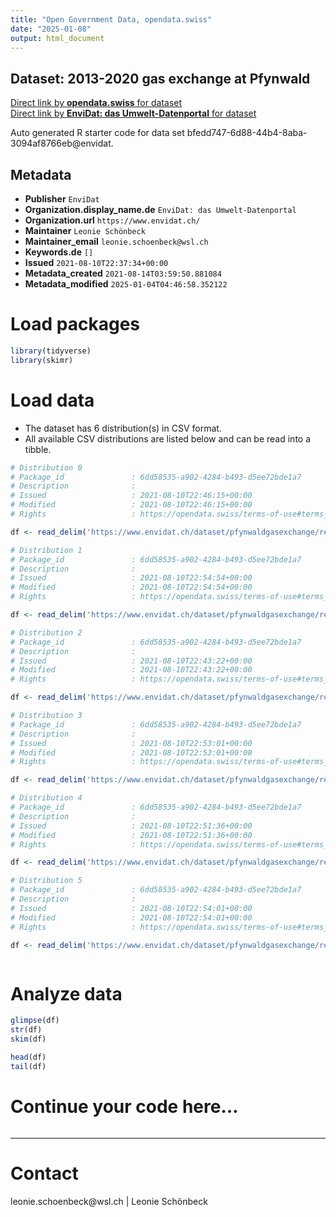 ```yaml
---
title: "Open Government Data, opendata.swiss"
date: "2025-01-08"
output: html_document
---
```


## Dataset: 2013-2020 gas exchange at Pfynwald



[Direct link by **opendata.swiss** for dataset](https://opendata.swiss/de/dataset/2013-2020-gas-exchange-at-pfynwald)<br>
[Direct link by **EnviDat: das Umwelt-Datenportal** for dataset](https://www.envidat.ch/#/metadata/pfynwaldgasexchange)

Auto generated R starter code for data set bfedd747-6d88-44b4-8aba-3094af8766eb@envidat.

## Metadata

- **Publisher** `EnviDat`
- **Organization.display_name.de** `EnviDat: das Umwelt-Datenportal`
- **Organization.url** `https://www.envidat.ch/`
- **Maintainer** `Leonie Schönbeck`
- **Maintainer_email** `leonie.schoenbeck@wsl.ch`
- **Keywords.de** `[]`
- **Issued** `2021-08-10T22:37:34+00:00`
- **Metadata_created** `2021-08-14T03:59:50.881084`
- **Metadata_modified** `2025-01-04T04:46:58.352122`


# Load packages

```r

library(tidyverse)
library(skimr)

```

# Load data

-   The dataset has 6 distribution(s) in CSV format.
-   All available CSV distributions are listed below and can be read into a tibble.

```r

# Distribution 0
# Package_id               : 6dd58535-a902-4284-b493-d5ee72bde1a7
# Description              : 
# Issued                   : 2021-08-10T22:46:15+00:00
# Modified                 : 2021-08-10T22:46:15+00:00
# Rights                   : https://opendata.swiss/terms-of-use#terms_by

df <- read_delim('https://www.envidat.ch/dataset/pfynwaldgasexchange/resource/e7342279-bf44-451b-afa2-78cb77babf5e')

# Distribution 1
# Package_id               : 6dd58535-a902-4284-b493-d5ee72bde1a7
# Description              : 
# Issued                   : 2021-08-10T22:54:54+00:00
# Modified                 : 2021-08-10T22:54:54+00:00
# Rights                   : https://opendata.swiss/terms-of-use#terms_by

df <- read_delim('https://www.envidat.ch/dataset/pfynwaldgasexchange/resource/c5ef8bc5-79ab-4aec-9e02-d031e1e7d976')

# Distribution 2
# Package_id               : 6dd58535-a902-4284-b493-d5ee72bde1a7
# Description              : 
# Issued                   : 2021-08-10T22:43:22+00:00
# Modified                 : 2021-08-10T22:43:22+00:00
# Rights                   : https://opendata.swiss/terms-of-use#terms_by

df <- read_delim('https://www.envidat.ch/dataset/pfynwaldgasexchange/resource/3d0f2a0a-c365-4f15-a8e7-312943cbcad6')

# Distribution 3
# Package_id               : 6dd58535-a902-4284-b493-d5ee72bde1a7
# Description              : 
# Issued                   : 2021-08-10T22:53:01+00:00
# Modified                 : 2021-08-10T22:53:01+00:00
# Rights                   : https://opendata.swiss/terms-of-use#terms_by

df <- read_delim('https://www.envidat.ch/dataset/pfynwaldgasexchange/resource/45f2d648-386c-42bb-b766-6f804e7c7de6')

# Distribution 4
# Package_id               : 6dd58535-a902-4284-b493-d5ee72bde1a7
# Description              : 
# Issued                   : 2021-08-10T22:51:36+00:00
# Modified                 : 2021-08-10T22:51:36+00:00
# Rights                   : https://opendata.swiss/terms-of-use#terms_by

df <- read_delim('https://www.envidat.ch/dataset/pfynwaldgasexchange/resource/c7536938-120e-4975-97e4-e40649637634')

# Distribution 5
# Package_id               : 6dd58535-a902-4284-b493-d5ee72bde1a7
# Description              : 
# Issued                   : 2021-08-10T22:54:01+00:00
# Modified                 : 2021-08-10T22:54:01+00:00
# Rights                   : https://opendata.swiss/terms-of-use#terms_by

df <- read_delim('https://www.envidat.ch/dataset/pfynwaldgasexchange/resource/1d2343e4-bdf9-4ff0-9582-0c9ef11e139e')



```

# Analyze data

```r

glimpse(df)
str(df)
skim(df)

head(df)
tail(df)

```

# Continue your code here...

```r

```

------------------------------------------------------------------------

# Contact

leonie.schoenbeck@wsl.ch | Leonie Schönbeck
